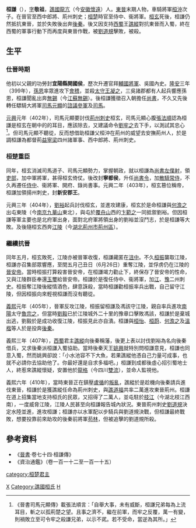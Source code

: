 '''桓謙'''（{{bd|4世紀||410年|catIdx=h}}），[[表字|字]]'''敬祖'''，[[譙國|譙國]][[譙國桓氏|龍亢]]（今[[安徽省|安徽]][[怀远县|懷遠]]）人。[[東晉|東晉]]末期人物，車騎將軍[[桓沖|桓沖]]次子。在晉官至西中郎將、荊州刺史；[[桓楚|桓楚]]時官至侍中、衞將軍。[[桓玄|桓玄]]死後，桓謙仍然抵抗東晉，並於失敗後出奔[[後秦|後秦]]。後又因支持[[譙蜀|西蜀]]王[[譙縱|譙縱]]對抗東晉而入蜀，終在西蜀的軍事行動下而再度與東晉作戰，被[[劉道規|劉道規]]擊敗，被殺。

== 生平 ==
=== 仕晉時期 ===
他初以父親的功勞封'''宜陽縣開國侯'''，歷次升遷官拜[[輔國將軍|輔國將軍]]、吳國內史。[[隆安_(东晋)|隆安]]三年（399年），[[孫恩|孫恩]]率眾進攻下[[會稽郡|會稽]]，並殺[[太守|太守]][[王凝之|王凝之]]，三吳諸郡都有人起兵響應孫恩，桓謙聞亂出奔[[无锡县|無錫]]（今[[江苏省|江蘇]][[无锡市|無錫]]）。後桓謙獲徵召入朝擔任[[尚書|尚書]]，不久又先後轉任驃騎大將軍[[司馬元顯|司馬元顯]]的[[諮議參軍|諮議參軍]]及[[司马|司馬]]。

[[元兴_(东晋)|元興]]元年（402年），司馬元顯要討伐[[荆州_(古代)|荊州]][[刺史|刺史]]桓玄，司馬元顯心腹[[張法順|張法順]]認為桓謙是桓玄在朝中的的耳目，應該除去，又建議命令[[刘牢之|劉牢之]]去下手，以測試其忠心<ref>《晉書司馬元顯傳》載張法順言：「自舉大事，未有威斷，桓謙兄弟每為上流耳目，斬之以孤荊楚之望。且事之濟不，繼在前軍，而牢之反覆，萬一有變，則禍敗立至可令牢之殺謙兄弟，以示不貮。若不受命，當逆為其所。」</ref>。但司馬元顯不聽從，反而想借助桓謙父桓沖在荊州的威望去安撫荊州人，於是調桓謙為都督荊[[益州|益]][[寧州|寧]][[梁州_(曹魏)|梁]]四州諸軍事、西中郎將、荊州刺史。

=== 桓楚重臣 ===
同年，桓玄消滅司馬道子、司馬元顯勢力，掌握朝政，就以桓謙為[[尚书仆射|尚書左僕射]]，領[[吏部|吏部]]，加中軍將軍，甚得桓玄倚仗。後改封'''寧都侯'''，升任[[尚書令|尚書令]]，加[[散騎常侍|散騎常侍]]，不久再遷任[[侍中|侍中]]、衞將軍、開府、錄尚書事。元興二年（403年），桓玄篡位稱帝，桓謙加領揚州刺史，封'''新安郡王'''。

元興三年（404年），[[宋武帝|劉裕]]起兵討伐桓玄，並進攻建康，桓玄於是命桓謙與[[何澹之|何澹之]]出屯東陵（今[[南京市|南京]][[九华山_(南京)|九華山]]東北），與屯於[[覆舟山|覆舟山]]西的[[卞範之|卞範之]]一同抵禦劉裕。但因桓謙等軍主要也是北府軍出身，面對北府軍將領出身的劉裕並沒鬥志，於是桓謙等大敗。及後隨桓玄西奔[[江陵|江陵]]（今[[湖北|湖北]][[荊州市|荊州市]][[荊州區|荊州區]]）。

=== 繼續抗晉 ===
同年五月，桓玄敗死，江陵亦被晉軍收復，桓謙藏匿在[[沮中|沮中]]。不久[[桓振|桓振]]襲取江陵，桓謙亦召集部眾響應，至閏五月己丑日（6月26日）重奪江陵，並俘虏仍在江陵的[[晉安帝|晉安帝]]。當時桓振打算殺害晉安帝，在桓謙竭力勸止下，終保存了晉安帝的性命，又與江陵群臣奉還[[玉璽|玉璽]]給晉安帝。桓謙於是復任侍中、衞將軍，加[[江州_(西晉)|江]]、[[豫州|豫]]二州刺史。桓振奪江陵後縱情酒色，肆意誅殺，當時桓謙勸桓振率兵出戰，自己留守江陵，但因桓振向來輕視桓謙而沒有聽從。

[[义熙_(东晋)|義熙]]元年（405年），晉軍反攻江陵，桓振留桓謙及馮該守江陵，親自率兵進攻[[南陽郡|南陽]]太守[[魯宗之|魯宗之]]，但當時[[劉毅_(東晉)|劉毅]]已於江陵城外二十里的豫章口擊敗馮該，桓謙於是棄城出逃，劉毅於是成功收復江陵，桓振見此亦自潰。桓謙與[[桓怡|桓怡]]、[[桓蔚|桓蔚]]、[[何澹之|何澹之]]及[[溫楷|溫楷]]等人於是投奔[[後秦|後秦]]。

義熙三年（407年），[[西蜀|西蜀]]君主[[譙縱|譙縱]]向後秦稱藩，後更上表以討伐劉裕為名向後秦借兵，又求後秦派桓謙入蜀協助。當時後秦天王[[姚興|姚興]]就特別問桓謙意見，桓謙也同意入蜀，然而姚興卻說：「小水池容不下大魚，若果譙縱他憑自己力量可成事，也就不必請你去協助他了。你最好還是自求多福吧。」桓謙到成都後虛心招引蜀地士人，終惹來譙縱懷疑，安置他於[[龍格|龍格]]（今四川[[双流区|雙流]]），並命人監視他。

義熙六年（410年），當時東晉正在鎮壓[[卢循|盧循]]的[[孫恩盧循之亂|叛亂]]，譙縱於是趁機向後秦請兵進伐東晉，桓謙於是獲譙縱任命為荊州刺史，與[[譙道福|譙道福]]共率二萬進攻東晉荊州。桓謙在道上招集當地支持桓氏的民眾，又招得了二萬人，並屯駐於[[枝江|枝江]]（今湖北枝江西南），一度威脅江陵，江陵人民甚至向桓謙報告城內狀況。東晉荊州刺史[[劉道規|劉道規]]決定水陸並進，進攻桓謙；桓謙亦以水軍配以步騎兵與劉道規決戰，但桓謙最終戰敗，想要投靠前來助攻的後秦前將軍[[苟林|苟林]]，但被追擊的劉道規所殺。

==參考資料==
*《[[晉書|晉書]]·卷七十四·桓謙傳》
*《資治通鑑》（卷一百一十二至一百一十五）
{{reflist}}

{{start box}}
{{s-before|rows=2|楚悼武帝[[桓玄|桓玄]]}}
{{s-title|rows=2|[[桓楚|桓楚]][[晋朝君主列表#桓楚|君主]]|404年－405年}}
{{s-after|[[桓振|桓振]]<br>[[桓石綏|桓石綏]]}}
{{end box}}
{{晉朝君主}}
[[category:桓楚君主|category:桓楚君主]]
[[Category:桓姓|X]]
[[Category:譙國桓氏|Category:譙國桓氏]]
[[Category:晉朝戰爭身亡者|H]]